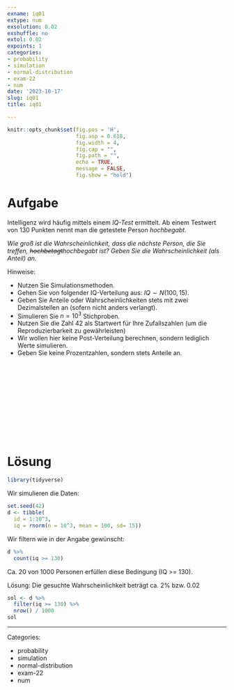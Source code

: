 ```yaml
---
exname: iq01
extype: num
exsolution: 0.02
exshuffle: no
extol: 0.02
expoints: 1
categories:
- probability
- simulation
- normal-distribution
- exam-22
- num
date: '2023-10-17'
slug: iq01
title: iq01

---
```



  



```r
knitr::opts_chunk$set(fig.pos = 'H',
                      fig.asp = 0.618,
                      fig.width = 4,
                      fig.cap = "", 
                      fig.path = "",
                      echo = TRUE, 
                      message = FALSE,
                      fig.show = "hold")
```







# Aufgabe

Intelligenz wird häufig mittels einem *IQ-Test* ermittelt.
Ab einem Testwert von 130 Punkten nennt man die getestete Person *hochbegabt*.

*Wie groß ist die Wahrscheinlichkeit, dass die nächste Person, die Sie treffen, ~~hochbetagt~~hochbegabt ist? Geben Sie die Wahrscheinlichkeit (als Anteil) an.*

Hinweise:

- Nutzen Sie Simulationsmethoden.
- Gehen Sie von folgender IQ-Verteilung aus: $IQ \sim N(100,15)$.
- Geben Sie Anteile oder Wahrscheinlichkeiten stets mit zwei Dezimalstellen an (sofern nicht anders verlangt).
- Simulieren Sie $n=10^3$ Stichproben.
- Nutzen Sie die Zahl 42 als Startwert für Ihre Zufallszahlen (um die Reproduzierbarkeit zu gewährleisten)
- Wir wollen hier keine Post-Verteilung berechnen, sondern lediglich Werte simulieren.
- Geben Sie keine Prozentzahlen, sondern stets Anteile an.



</br>
</br>
</br>
</br>
</br>
</br>
</br>
</br>
</br>
</br>

# Lösung


```r
library(tidyverse)
```

Wir simulieren die Daten:

```r
set.seed(42)
d <- tibble(
  id = 1:10^3,
  iq = rnorm(n = 10^3, mean = 100, sd= 15))
```


Wir filtern wie in der Angabe gewünscht:

```r
d %>% 
  count(iq >= 130)
```


Ca. 20 von 1000 Personen erfüllen diese Bedingung (IQ >= 130).

Lösung: Die gesuchte Wahrscheinlichkeit beträgt ca. 2% bzw. 0.02

```r
sol <- d %>% 
  filter(iq >= 130) %>% 
  nrow() / 1000
sol
```






---

Categories: 

- probability
- simulation
- normal-distribution
- exam-22
- num

